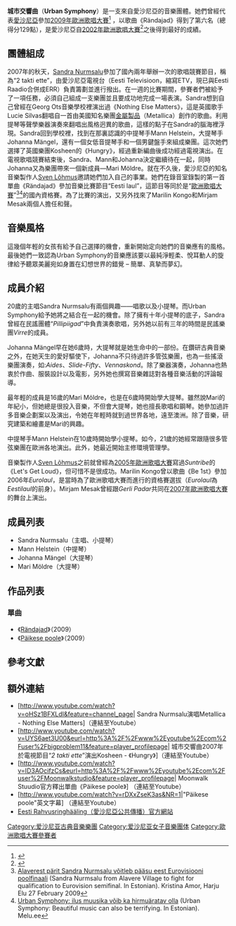 {{Infobox Musical artist <!-- See Wikipedia:WikiProject_Musicians -->
| Name                = 城市交響曲<br />(Urban Symphony)
| Img                 = Urban Symphony.jpg
| Img_capt            = 由圖左開始是Sandra、Mann、Mari以及Johanna
| Img_size            = 
| Landscape           = 
| Background          = group_or_band
| Origin              = {{EST}}，[[塔林|塔林]]
| Genre               = [[古典音樂|古典音樂]]，[[流行音樂|流行音樂]] 
| Years_active        = 2007– 
| Label               = Moonwalk Stuudio<ref>{{Cite web |url=http://www.moonwalk.ee/ |title=Moonwalk: Avaleht |accessdate=2009-07-29 |archive-date=2019-06-01 |archive-url=https://web.archive.org/web/20190601004117/https://www.moonwalk.ee/ |dead-url=no }}</ref>
| Associated_acts     = 
| URL                 = 
| Current_members     = [[Sandra_Nurmsalu|Sandra Nurmsalu]], Mann Helstein, Johanna Mängel, Mari Möldre
}}
'''城市交響曲'''（'''Urban Symphony'''）是一支來自愛沙尼亞的音樂團體。她們曾經代表[[愛沙尼亞|愛沙尼亞]]參加[[2009年歐洲歌唱大賽|2009年歐洲歌唱大賽]]<ref>{{cite web |url=http://www.bbc.co.uk/eurovision/contestants/estonia.shtml |title=Estonia - "Rändajad" performed by Urban Symphony |work=[[BBC|BBC]] |accessdate=2009-04-02 |archive-date=2012-06-30 |archive-url=https://archive.is/20120630034252/www.bbc.co.uk/eurovision/contestants/estonia.shtml |dead-url=no }}</ref> ，以歌曲《Rändajad》得到了第六名（總得分129點），是愛沙尼亞自[[2002年歐洲歌唱大賽|2002年歐洲歌唱大賽]]<ref>{{Cite web |url=http://www.eurovision.tv/page/moscow2009/the-participants/final |title=Eurovision Song Contest 2009 Final |accessdate=2009-07-29 |archive-date=2009-07-07 |archive-url=https://web.archive.org/web/20090707092128/http://www.eurovision.tv/page/moscow2009/the-participants/final |dead-url=no }}</ref>之後得到最好的成績。

==團體組成==
2007年的秋天，[[Sandra_Nurmsalu|Sandra Nurmsalu]]參加了國內兩年舉辦一次的歌唱競賽節目，稱為“2 takti ette”，由愛沙尼亞電視台（Eesti Televisioon，縮寫ETV，現已與Eesti Raadio合併成ERR）負責籌劃並進行撥出。在一週的比賽期間，參賽者們被給予了一項任務，必須自己組成一支樂團並且要成功地完成一場表演。Sandra想到自己曾經在Georg Ots音樂學校裡演出過《Nothing Else Matters》，這是英國歌手Lucie Silvas翻唱自一首由美國知名樂團[[金屬製品|金屬製品]]（Metallica）創作的歌曲。利用提琴等聲學樂器演奏來翻唱出風格迥異的歌曲，這樣的點子在Sandra的腦海裡浮現。Sandra回到學校裡，找到在那裏認識的中提琴手Mann Helstein，大提琴手Johanna Mängel，還有一個女低音提琴手和一個男鍵盤手來組成樂團。這次她們選擇了英國樂團Kosheen的《Hungry》，經過重新編曲後成功經過電視演出。在電視歌唱競賽結束後，Sandra、Mann和Johanna決定繼續待在一起，同時Johanna又為樂團帶來一個新成員—Mari Möldre。就在不久後，愛沙尼亞的知名音樂製作人[[Sven_Lõhmus|Sven Lõhmus]]邀請她們加入自己的事業。她們在錄音室錄製的第一首單曲《Rändajad》參加音樂比賽節目“Eesti laul”，這節目等同於是“[[歐洲歌唱大賽|歐洲歌唱大賽]]”<ref>[http://www.harjuelu.ee/index.php?option=com_content&task=view&id=682&Itemid=1 Alaverest pärit Sandra Nurmsalu võitleb pääsu eest Eurovisiooni poolfinaali] {{Wayback|url=http://www.harjuelu.ee/index.php?option=com_content&task=view&id=682&Itemid=1 |date=20120224110641 }} (Sandra Nurmsalu from Alavere Village to fight for qualification to Eurovision semifinal. In Estonian). Kristina Amor, Harju Elu 27 February 2009</ref><ref>[http://www.melu.ee/index.php?id=6551 Urban Symphony: ilus muusika võib ka hirmuäratav olla] {{Wayback|url=http://www.melu.ee/index.php?id=6551 |date=20110720125408 }} (Urban Symphony: Beautiful music can also be terrifying. In Estonian). Melu.ee</ref>的國內資格賽。為了比賽的演出，又另外找來了Marilin Kongo和Mirjam Mesak兩個人擔任和聲。

==音樂風格==
這幾個年輕的女孩有給予自己選擇的機會，重新開始定向她們的音樂應有的風格。最後她們一致認為Urban Symphony的音樂應該要以最純淨輕柔、悅耳動人的旋律給予聽眾美麗宛如身置在幻想世界的錯覺 – 簡單、真摯而夢幻{{fact}}。

==成員介紹==
20歲的主唱Sandra Nurmsalu有兩個興趣——唱歌以及小提琴。而Urban Symphony給予她將之結合在一起的機會。除了擁有十年小提琴的底子，Sandra曾經在民謠團體“''Pillipiigad''”中負責演奏歌唱，另外她以前有三年的時間是民謠樂團''Virre''的成員。

Johanna Mängel早在她6歲時，大提琴就是她生命中的一部份。在鑽研古典音樂之外，在她天生的愛好驅使下，Johanna不只待過許多管弦樂團，也為一些搖滾樂團演奏，如:''Aides''、''Slide-Fifty''、''Vennaskond''。除了樂器演奏，Johanna也熱衷於作曲、服裝設計以及電影，另外她也撰寫音樂雜誌對各種音樂活動的評論報導。

最年輕的成員是16歲的Mari Möldre，也是在6歲時開始學大提琴。雖然說Mari的年紀小，但她總是很投入音樂，不但會大提琴，她也擅長歌唱和鋼琴。她參加過許多音樂企劃案以及演出，令她在年輕時就到過世界各地，遠至澳洲。除了音樂，研究建築和繪畫是Mari的興趣。

中提琴手Mann Helstein在10歲時開始學小提琴。如今，21歲的她經常跟隨很多管弦樂團在歐洲各地演出。此外，她最近開始主修環境管理學。

音樂製作人[[Sven_Lõhmus|Sven Lõhmus]]之前就曾經為[[2005年歐洲歌唱大賽|2005年歐洲歌唱大賽]]寫過''Suntribe''的《Let's Get Loud》，但可惜不是很成功。Marilin Kongo曾以歌曲《Be 1st》參加2006年''Eurolaul''，是當時為了歐洲歌唱大賽而進行的資格賽選拔（''Eurolaul''為''Eestilaul''的前身）。Mirjam Mesak曾經跟''Gerli Padar''共同在[[2007年歐洲歌唱大賽|2007年歐洲歌唱大賽]]的舞台上演出。

==成員列表==
*Sandra Nurmsalu（主唱、小提琴）
*Mann Helstein（中提琴）
*Johanna Mängel（大提琴）
*Mari Möldre（大提琴）

== 作品列表 ==
=== 單曲 ===
* 《[[Rändajad|Rändajad]]》（2009）
* 《[[Päikese_poole|Päikese poole]]》（2009）

==參考文獻==
{{reflist}}

==額外連結==
*[http://www.youtube.com/watch?v=oHSz1BFXLdI&feature=channel_page| Sandra Nurmsalu演唱Metallica - Nothing Else Matters]（連結至Youtube）
*[http://www.youtube.com/watch?v=UYS6aet3U00&eurl=http%3A%2F%2Fwww%2Eyoutube%2Ecom%2Fuser%2Fbigproblem11&feature=player_profilepage| 城市交響曲2007年於電視節目“''2 takti ette''”演出Kosheen - 《Hungry》]（連結至Youtube）
*[http://www.youtube.com/watch?v=ID3AOcifzCs&eurl=http%3A%2F%2Fwww%2Eyoutube%2Ecom%2Fuser%2FMoonwalkstudio&feature=player_profilepage| Moonwalk Stuudio官方釋出單曲《Päikese poole》] {{Wayback|url=http://www.youtube.com/watch?v=ID3AOcifzCs&eurl=http%3A%2F%2Fwww.youtube.com%2Fuser%2FMoonwalkstudio&feature=player_profilepage%7C |date=20160918164702 }}（連結至Youtube）
*[http://www.youtube.com/watch?v=rDXxZseK3as&NR=1|"Päikese poole"英文字幕] {{Wayback|url=http://www.youtube.com/watch?v=rDXxZseK3as&NR=1%7C |date=20160917001248 }}（連結至Youtube）
*[https://web.archive.org/web/20090723204328/http://www.err.ee/Default.aspx Eesti Rahvusringhääling（愛沙尼亞公共傳播）官方網站]

{{DEFAULTSORT:Urban Symphony}}
[[Category:爱沙尼亚古典音樂樂團|Category:爱沙尼亚古典音樂樂團]]
[[Category:爱沙尼亚女子音樂團体|Category:爱沙尼亚女子音樂團体]]
[[Category:歐洲歌唱大賽參賽者|Category:歐洲歌唱大賽參賽者]]